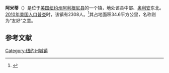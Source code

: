 {{Infobox settlement
|official_name            = 阿米蒂
|settlement_type          = 镇
|nickname                 = 
|motto                    =

<!-- Images -->
|image_skyline            = The Magnolia House.JPG
|imagesize                = 
|image_caption            =
|image_flag               = 
|image_seal               =

<!-- Maps -->
|pushpin_map              = New York
|pushpin_label            = 阿米蒂
|pushpin_label_position   = <!-- the position of the pushpin label: left, right, top, bottom, none -->
|pushpin_map_caption      = 
|pushpin_mapsize          =
|image_map                = 
|mapsize                  = 
|map_caption              = 
|image_map1               = 
|mapsize1                 = 
|map_caption1             =

<!-- Location -->
|coordinates_region       = US-NY
|subdivision_type         = [[国家|国家]]
|subdivision_name         = [[美国|美国]]
|subdivision_type1        = [[美国行政区划|州]]
|subdivision_name1        = [[纽约州|纽约州]]
|subdivision_type2        = [[纽约州行政区划|县]]
|subdivision_name2        = [[阿利根尼县_(纽约州)|阿利根尼县]]
|government_footnotes     = 
|government_type          
|established_title        = 
|established_date         =

<!-- Area -->
|unit_pref  =  Imperial
|area_footnotes           = 
|area_magnitude           = 
|area_total_km2           = 89.7
|area_land_km2            = 89.4
|area_water_km2           = 0.2
|area_total_sq_mi         = 34.6
|area_land_sq_mi          = 34.5
|area_water_sq_mi         = 0.1

<!-- Population -->
|population_as_of         = [[2010年美国人口普查|2010]]
|population_footnotes     = 
|population_total         = 2,308
|population_density_km2   = auto
|population_density_sq_mi =

<!-- General information -->
|timezone                 = [[美国东部时间|美国东部时间]]
|utc_offset               = -5
|timezone_DST             = EDT
|utc_offset_DST           = -4
|elevation_footnotes      = 
|elevation_m              = 422
|elevation_ft             = 1385
|latd = 42 |latm = 13 |lats = 37 |latNS = N
|longd = 78 |longm = 1 |longs = 55 |longEW = W

<!-- Area/postal codes & others -->
|postal_code_type         = 
|postal_code              = 
|area_code                = 
|website                  = {{URL|www.townofamity-ny.com}}
|footnotes                = 
}}
'''阿米蒂'''（{{lang-en|Amity}}）是位于[[美国|美国]][[纽约州|纽约州]][[阿利根尼县_(纽约州)|阿利根尼县]]的一个镇，地处该县中部、[[奥利安|奥利安]]东北。[[2010年美国人口普查|2010年美国人口普查]]时，该镇有2308人。<ref name>{{cite web|url=http://factfinder2.census.gov|publisher=[[United_States_Census_Bureau|United States Census Bureau]]|title=American FactFinder|accessdate=2020-09-21|archive-date=2013-09-11|archive-url=https://web.archive.org/web/20130911234518/http://factfinder2.census.gov/|dead-url=no}}</ref>其占地面积34.6平方公里，名称则为“友好”之意。

== 参考文献 ==
{{reflist}}

{{NY-stub}}
[[Category:纽约州城镇|Category:纽约州城镇]]